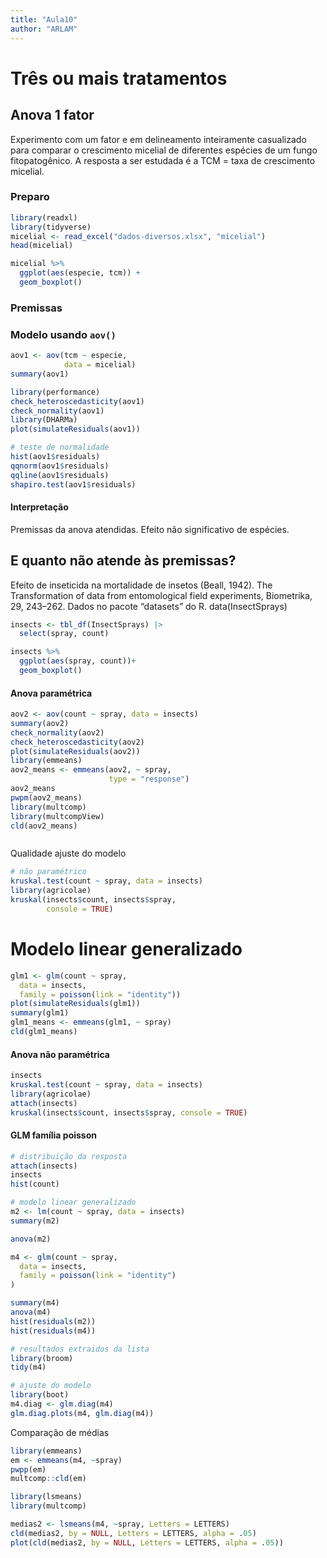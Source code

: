 ```yaml
---
title: "Aula10"
author: "ARLAM"
---
```


# Três ou mais tratamentos

## Anova 1 fator

Experimento com um fator e em delineamento inteiramente casualizado para comparar o crescimento micelial de diferentes espécies de um fungo fitopatogênico. A resposta a ser estudada é a TCM = taxa de crescimento micelial.

### Preparo 

```r
library(readxl)
library(tidyverse)
micelial <- read_excel("dados-diversos.xlsx", "micelial")
head(micelial)
```

```r
micelial %>%
  ggplot(aes(especie, tcm)) +
  geom_boxplot()
```

### Premissas 

### Modelo usando `aov()`

```r
aov1 <- aov(tcm ~ especie, 
            data = micelial)
summary(aov1)

library(performance)
check_heteroscedasticity(aov1)
check_normality(aov1)
library(DHARMa)
plot(simulateResiduals(aov1))

# teste de normalidade
hist(aov1$residuals)
qqnorm(aov1$residuals)
qqline(aov1$residuals)
shapiro.test(aov1$residuals)


```




#### Interpretação

Premissas da anova atendidas. Efeito não significativo de espécies. 


## E quanto não atende às premissas?

Efeito de inseticida na mortalidade de insetos (Beall, 1942). The Transformation of data from entomological field experiments, Biometrika, 29, 243–262. Dados no pacote "datasets" do R. data(InsectSprays)

```r
insects <- tbl_df(InsectSprays) |> 
  select(spray, count)
```

```r
insects %>%
  ggplot(aes(spray, count))+
  geom_boxplot() 
```

#### Anova paramétrica


```r
aov2 <- aov(count ~ spray, data = insects)
summary(aov2)
check_normality(aov2)
check_heteroscedasticity(aov2)
plot(simulateResiduals(aov2))
library(emmeans)
aov2_means <- emmeans(aov2, ~ spray,
                      type = "response")
aov2_means
pwpm(aov2_means)
library(multcomp)
library(multcompView)
cld(aov2_means)



```


Qualidade ajuste do modelo

```r

# não paramétrico
kruskal.test(count ~ spray, data = insects)
library(agricolae)
kruskal(insects$count, insects$spray, 
        console = TRUE)


```

# Modelo linear generalizado

```r
glm1 <- glm(count ~ spray,
  data = insects,
  family = poisson(link = "identity"))
plot(simulateResiduals(glm1))
summary(glm1)
glm1_means <- emmeans(glm1, ~ spray)
cld(glm1_means)
```



####  Anova não paramétrica

```r

insects
kruskal.test(count ~ spray, data = insects)
library(agricolae)
attach(insects)
kruskal(insects$count, insects$spray, console = TRUE)
```


#### GLM família poisson

```r
# distribuição da resposta
attach(insects)
insects
hist(count)
```


```r
# modelo linear generalizado
m2 <- lm(count ~ spray, data = insects)
summary(m2)

anova(m2)

m4 <- glm(count ~ spray,
  data = insects,
  family = poisson(link = "identity")
)

summary(m4)
anova(m4)
hist(residuals(m2))
hist(residuals(m4))
```

```r
# resultados extraidos da lista
library(broom)
tidy(m4)
```


```r
# ajuste do modelo
library(boot)
m4.diag <- glm.diag(m4)
glm.diag.plots(m4, glm.diag(m4))
```

Comparação de médias

```r
library(emmeans)
em <- emmeans(m4, ~spray)
pwpp(em)
multcomp::cld(em) 
```

```r

library(lsmeans)
library(multcomp)

medias2 <- lsmeans(m4, ~spray, Letters = LETTERS)
cld(medias2, by = NULL, Letters = LETTERS, alpha = .05)
plot(cld(medias2, by = NULL, Letters = LETTERS, alpha = .05))
```

